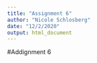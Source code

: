 ```yaml
---
title: "Assignment 6"
author: "Nicole Schlosberg"
date: "12/2/2020"
output: html_document
---
```

#Addignment 6

